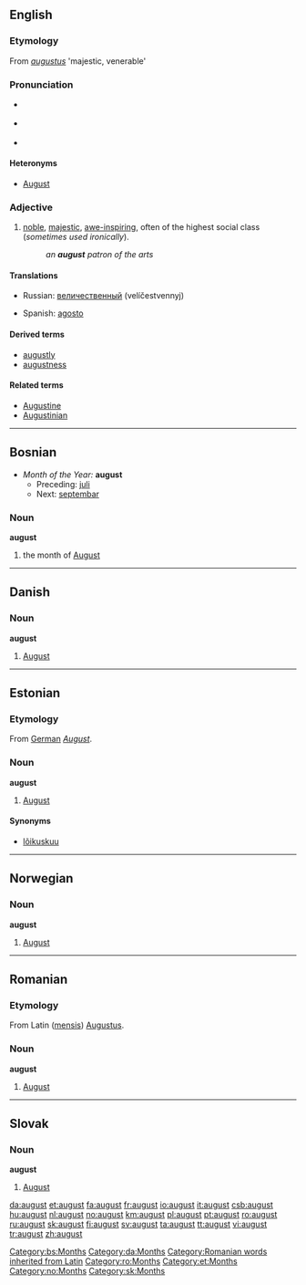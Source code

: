 {{see|August}}
==English==
===Etymology===
From {{L.}} ''[[augustus]]'' 'majestic, venerable'

===Pronunciation===
*{{italbrac|[[RP]]}} {{IPA|/ɔːˈgʌst/}}
*{{italbrac|US}} {{IPA|/ɔːˈgʌst/ or /ɑːˈgʌst/}}
*{{audio|en-us-august.ogg|Audio (US)}}

====Heteronyms====
* [[August]]

===Adjective===
{{en-adj}}

# [[noble]], [[majestic]], [[awe-inspiring]], often of the highest social class (''sometimes used ironically'').
#: ''an '''august''' patron of the arts''

====Translations====
{{top}}
*Russian: [[величественный]] (velíčestvennyj)
{{mid}}
*Spanish: [[agosto]]
{{bottom}}

====Derived terms====
*[[augustly]]
*[[augustness]]

====Related terms====
*[[Augustine]]
*[[Augustinian]]

----

==Bosnian==
*''Month of the Year:'' '''august'''
**Preceding: [[juli]]
**Next: [[septembar]]
===Noun===
'''august''' {{m}}

#the month of [[August]]

[[Category:bs:Months]]

----

==Danish==

===Noun===
'''august'''

#[[August]] 

[[Category:da:Months]]

----

==Estonian==
===Etymology===
From [[German]] ''[[August]]''.
===Noun===
'''august'''

#[[August]] {{et-month}}

====Synonyms====
*[[lõikuskuu]]

----

==Norwegian==

===Noun===
'''august'''

# [[August]]

----

==Romanian==

===Etymology===
From Latin ([[mensis]]) [[Augustus#Latin|Augustus]].

===Noun===
'''august''' {{m}}

# [[August]]

[[Category:Romanian words inherited from Latin]]
[[Category:ro:Months]]

----

==Slovak==

===Noun===
'''august''' {{m}}

# [[August]]


[[Category:et:Months]]
[[Category:no:Months]]
[[Category:sk:Months]]

[[da:august]]
[[et:august]]
[[fa:august]]
[[fr:august]]
[[io:august]]
[[it:august]]
[[csb:august]]
[[hu:august]]
[[nl:august]]
[[no:august]]
[[km:august]]
[[pl:august]]
[[pt:august]]
[[ro:august]]
[[ru:august]]
[[sk:august]]
[[fi:august]]
[[sv:august]]
[[ta:august]]
[[tt:august]]
[[vi:august]]
[[tr:august]]
[[zh:august]]